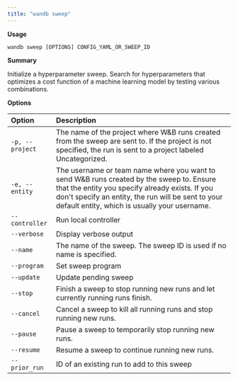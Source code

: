 ```yaml
---
title: "wandb sweep"
---
```


**Usage**

`wandb sweep [OPTIONS] CONFIG_YAML_OR_SWEEP_ID`

**Summary**

Initialize a hyperparameter sweep. Search for hyperparameters that optimizes
a cost function of a machine learning model by testing various combinations.


**Options**

| **Option** | **Description** |
| :--- | :--- |
| `-p, --project` | The name of the project where W&B runs created from   the sweep are sent to. If the project is not specified, the run is sent to a project labeled   Uncategorized. |
| `-e, --entity` | The username or team name where you want to send W&B   runs created by the sweep to. Ensure that the entity you specify already exists. If you don't specify an   entity, the run will be sent to your default entity, which is usually your username. |
| `--controller` | Run local controller |
| `--verbose` | Display verbose output |
| `--name` | The name of the sweep. The sweep ID is used if no name   is specified. |
| `--program` | Set sweep program |
| `--update` | Update pending sweep |
| `--stop` | Finish a sweep to stop running new runs and let   currently running runs finish. |
| `--cancel` | Cancel a sweep to kill all running runs and stop   running new runs. |
| `--pause` | Pause a sweep to temporarily stop running new runs. |
| `--resume` | Resume a sweep to continue running new runs. |
| `--prior_run` | ID of an existing run to add to this sweep |



